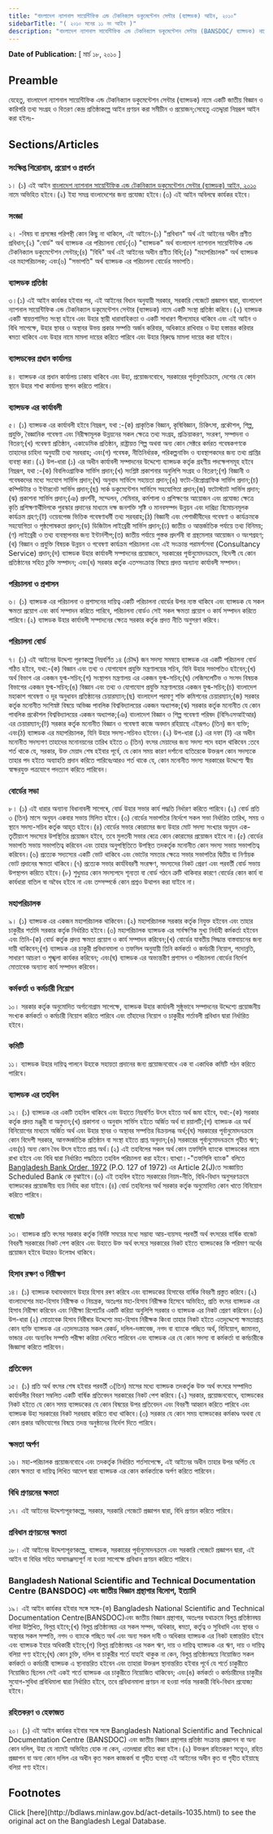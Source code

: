 ```yaml
---
title: "বাংলাদেশ ন্যাশনাল সায়েন্টিফিক এন্ড টেকনিক্যাল ডকুমেন্টেশন সেন্টার (ব্যান্সডক) আইন, ২০১০"
sidebarTitle: "( ২০১০ সনের ১১ নং আইন )"
description: "বাংলাদেশ ন্যাশনাল সাযেন্টিফিক এন্ড টেকনিক্যাল ডকুমেন্টেশন সেন্টার (BANSDOC/ ব্যান্সডক) নামে একটি জাতীয় বিজ্ঞান ও কারিগরি তথ্য সংগ্রহ ও বিতরণ কেন্দ্র প্রতিষ্ঠা করিবার লক্ষ্যে প্রণীত আইন।"
---
```


**Date of Publication:** [ মার্চ ১৮, ২০১০ ]

## Preamble

যেহেতু, বাংলাদেশ ন্যাশনাল সায়েন্টিফিক এন্ড টেকনিক্যাল ডকুমেন্টেশন সেন্টার (ব্যান্সডক) নামে একটি জাতীয় বিজ্ঞান ও কারিগরি তথ্য সংগ্রহ ও বিতরণ কেন্দ্র প্রতিষ্ঠাকল্পে আইন প্রণয়ন করা সমীচীন ও প্রয়োজন;সেহেতু এতদ্দ্বারা নিম্নরূপ আইন করা হইলঃ-

## Sections/Articles

### সংক্ষিপ্ত শিরোনাম, প্রয়োগ ও প্রবর্তন

১। (১) এই আইন [বাংলাদেশ ন্যাশনাল সায়েন্টিফিক এন্ড টেকনিক্যাল ডকুমেন্টেশন সেন্টার (ব্যান্সডক) আইন, ২০১০](/act-1035.html "বাংলাদেশ ন্যাশনাল সায়েন্টিফিক এন্ড টেকনিক্যাল ডকুমেন্টেশন সেন্টার (ব্যান্সডক) আইন, ২০১০") নামে অভিহিত হইবে।(২) ইহা সমগ্র বাংলাদেশের জন্য প্রযোজ্য হইবে।(৩) এই আইন অবিলম্বে কার্যকর হইবে।

### সংজ্ঞা

২। -বিষয় বা প্রসঙ্গের পরিপন্থী কোন কিছু না থাকিলে, এই আইনে-(১) "প্রবিধান" অর্থ এই আইনের অধীন প্রণীত প্রবিধান;(২) "বোর্ড" অর্থ ব্যান্সডক এর পরিচালনা বোর্ড;(৩) "ব্যান্সডক" অর্থ বাংলাদেশ ন্যাশনাল সায়েন্টিফিক এন্ড টেকনিক্যাল ডকুমেন্টেশন সেন্টার;(৪) "বিধি" অর্থ এই আইনের অধীন প্রণীত বিধি;(৫) "মহাপরিচালক" অর্থ ব্যান্সডক এর মহাপরিচালক; এবং(৬) "সভাপতি" অর্থ ব্যান্সডক এর পরিচালনা বোর্ডের সভাপতি।

### ব্যান্সডক প্রতিষ্ঠা

৩।(১) এই আইন কার্যকর হইবার পর, এই আইনের বিধান অনুযায়ী সরকার, সরকারি গেজেটে প্রজ্ঞাপন দ্বারা, বাংলাদেশ ন্যাশনাল সায়েন্টিফিক এন্ড টেকনিক্যাল ডকুমেন্টেশন সেন্টার (ব্যান্সডক) নামে একটি সংস্থা প্রতিষ্ঠা করিবে।(২) ব্যান্সডক একটি স্বায়ত্তশাসিত সংস্থা হইবে এবং উহার স্থায়ী ধারাবাহিকতা ও একটি সাধারণ সীলমোহর থাকিবে এবং এই আইন ও বিধি সাপেক্ষে, উহার স্থাবর ও অস্থাবর উভয় প্রকার সম্পত্তি অর্জন করিবার, অধিকারে রাখিবার ও উহা হস্তান্তর করিবার ৰমতা থাকিবে এবং উহার নামে মামলা দায়ের করিতে পারিবে এবং উহার বি্রুদ্ধে মামলা দায়ের করা যাইবে।

### ব্যান্সডকের প্রধান কার্যালয়

৪। ব্যান্সডক এর প্রধান কার্যালয় ঢাকায় থাকিবে এবং উহা, প্রয়োজনবোধে, সরকারের পূর্বানুমতিক্রমে, দেশের যে কোন স্থানে উহার শাখা কার্যালয় স্থাপন করিতে পারিবে।

### ব্যান্সডক এর কার্যাবলী

৫। (১) ব্যান্সডক এর কার্যাবলী হইবে নিম্নরূপ, যথা :-(ক) প্রাকৃতিক বিজ্ঞান, কৃষিবিজ্ঞান, চিকিৎসা, প্রকৌশল, শিল্প, প্রযুক্তি, বৈজ্ঞানিক গবেষণা এবং নিরীক্ষামূলক উন্নয়নের সকল ক্ষেত্রে তথ্য সংগ্রহ, প্রক্রিয়াকরণ, সংরৰণ, সম্পাদনা ও বিতরণ;(খ) গবেষণা প্রতিষ্ঠান, একাডেমিক প্রতিষ্ঠান, রাষ্ট্রায়ত্ত শিল্প অথবা অন্য কোন সেক্টরে কর্মরত গবেষকগণকে তাহাদের চাহিদা অনুযায়ী তথ্য সরবরাহ; এবং(গ) গবেষক, নীতিনির্ধারক, পরিকল্পনাবিদ ও ব্যবস্থাপকদের জন্য তথ্য প্রাপ্তির ব্যবস্থা করা।(২) উপ-ধারা (১) এর অধীন কার্যাবলী সম্পাদনের উদ্দেশ্যে ব্যান্সডক কর্তৃক গ্রহণীয় পদক্ষেপসমূহ হইবে নিম্নরূপ, যথা :-(ক) বিবলিওগ্রাফিক সার্ভিস প্রদান;(খ) সংশ্লিষ্ট প্রকাশনার অনুলিপি সংগ্রহ ও বিতরণ;(গ) বিজ্ঞানী ও গবেষকদের মধ্যে সংযোগ সার্ভিস প্রদান;(ঘ) অনুবাদ সার্ভিসে সহায়তা প্রদান;(ঙ) ফটো-রিপ্রোগ্রাফিক সার্ভিস প্রদান;(চ) কম্পিউটার ও ইন্টারনেট সার্ভিস প্রদান;(ছ) সার্ক ডকুমেন্টেশন সার্ভিসে সহযোগিতা প্রদান;(জ) ফটোস্ট্যাট সার্ভিস প্রদান;(ঝ) প্রকাশনা সার্ভিস প্রদান;(ঞ) প্রদর্শনী, সম্মেলন, সেমিনার, কর্মশালা ও প্রশিক্ষণের আয়োজন এবং প্রযোজ্য ক্ষেত্রে কৃতি প্রশিক্ষণার্থীদিগকে পুরস্কার প্রদানের মাধ্যমে দক্ষ জনশক্তি সৃষ্টি ও মানবসম্পদ উন্নয়ন এবং দারিদ্র্য বিমোচনমূলক কার্যক্রম গ্রহণ;(ট) ওয়েবপেজ ভিত্তিক গবেষণাধর্মী তথ্য সরবরাহ;(ঠ) বিজ্ঞানী এবং পেশাজীবীদের গবেষণা ও কার্যক্রমকে সহযোগিতা ও পৃষ্ঠপোষকতা প্রদান;(ড) ডিজিটাল লাইব্রেরী সার্ভিস প্রদান;(ঢ) জাতীয় ও আন্তর্জাতিক পর্যায়ে তথ্য বিনিময়;(ণ) লাইব্রেরী ও তথ্য ব্যবস্থাপনার জন্য ইন্টার্নশীপ;(ত) জাতীয় পর্যায়ে পুস্তক প্রদর্শনী বা গ্রন্থমেলার আয়োজন ও অংশগ্রহণ;(থ) বিজ্ঞান ও প্রযুক্তি বিষয়ক উন্নয়ন ও গবেষণা কার্যক্রম পরিচালনা এবং এই সংক্রান্ত পরামর্শসেবা (Consultancy Service) প্রদান;(দ) ব্যান্সডক উহার কার্যাবলী সম্পাদনের প্রয়োজনে, সরকারের পূর্বানুমোদনক্রমে, বিদেশী যে কোন প্রতিষ্ঠানের সহিত চুক্তি সম্পাদন; এবং(ধ) সরকার কর্তৃক এতদ্সংক্রান্ত বিষয়ে প্রদত্ত অন্যান্য কার্যাবলী সম্পাদন।

### পরিচালনা ও প্রশাসন

৬। (১) ব্যান্সডক এর পরিচালনা ও প্রশাসনের দায়িত্ব একটি পরিচালনা বোর্ডের উপর ন্যস্ত থাকিবে এবং ব্যান্সডক যে সকল ক্ষমতা প্রয়োগ এবং কার্য সম্পাদন করিতে পারিবে, পরিচালনা বোর্ডও সেই সকল ক্ষমতা প্রয়োগ ও কার্য সম্পাদন করিতে পারিবে।(২) ব্যান্সডক উহার কার্যাবলী সম্পাদনের ক্ষেত্রে সরকার কর্তৃক প্রদত্ত নীতি অনুসরণ করিবে।

### পরিচালনা বোর্ড

৭। (১) এই আইনের উদ্দেশ্য পূরণকল্পে নিম্নবর্ণিত ১৪ (চৌদ্দ) জন সদস্য সমন্বয়ে ব্যান্সডক এর একটি পরিচালনা বোর্ড গঠিত হইবে, যথা:-(ক) বিজ্ঞান এবং তথ্য ও যোগাযোগ প্রযুক্তি মন্ত্রণালয়ের সচিব, যিনি উহার সভাপতিও হইবেন;(খ) অর্থ বিভাগ এর একজন যুগ্ম-সচিব;(গ) সংস্থাপন মন্ত্রণালয় এর একজন যুগ্ম-সচিব;(ঘ) লেজিসলেটিভ ও সংসদ বিষয়ক বিভাগের একজন যুগ্ম-সচিব;(ঙ) বিজ্ঞান এবং তথ্য ও যোগাযোগ প্রযুক্তি মন্ত্রণালয়ের একজন যুগ্ম-সচিব;(চ) বাংলাদেশ মহাকাশ গবেষণা ও দূর অনুধাবন প্রতিষ্ঠানের চেয়ারম্যান;(ছ) বাংলাদেশ পরমাণু শক্তি কমিশনের চেয়ারম্যান;(জ) সরকার কর্তৃক মনোনীত সংশিস্নষ্ট বিষয়ে অভিজ্ঞ পাবলিক বিশ্ববিদ্যালয়ের একজন অধ্যাপক;(ঝ) সরকার কর্তৃক মনোনীত যে কোন পাবলিক প্রকৌশল বিশ্ববিদ্যালয়ের একজন অধ্যাপক;(ঞ) বাংলাদেশ বিজ্ঞান ও শিল্প গবেষণা পরিষদ (বিসিএসআইআর) এর চেয়ারম্যান;(ট) সরকার কর্তৃক মনোনীত বিজ্ঞান ও গবেষণা কাজে অবদান রহিয়াছে এইরূপ৩ (তিন) জন ব্যক্তি; এবং(ঠ) ব্যান্সডক এর মহাপরিচালক, যিনি উহার সদস্য-সচিবও হইবেন।(২) উপ-ধারা (১) এর দফা (ট) এর অধীন মনোনীত সদস্যগণ তাহাদের মনোনয়নের তারিখ হইতে ৩ (তিন) বৎসর মেয়াদের জন্য সদস্য পদে বহাল থাকিবেন :তবে শর্ত থাকে যে, সরকার, উক্ত মেয়াদ শেষ হইবার পূর্বে, যে কোন সময় কারণ দর্শানো ব্যতিরেকে উক্তরূপ কোন সদস্যকে তাহার পদ হইতে অব্যাহতি প্রদান করিতে পারিবেঃআরও শর্ত থাকে যে, কোন মনোনীত সদস্য সরকারের উদ্দেশ্যে স্বীয় স্বাক্ষরযুক্ত পত্রযোগে পদত্যাগ করিতে পারিবেন।

### বোর্ডের সভা

৮। (১) এই ধারার অন্যান্য বিধানাবলী সাপেৰে, বোর্ড উহার সভার কার্য পদ্ধতি নির্ধারণ করিতে পারিবে।(২) বোর্ড প্রতি ৩ (তিন) মাসে অনূ্যন একবার সভায় মিলিত হইবে।(৩) বোর্ডের সভাপতির নির্দেশে সকল সভা নির্ধারিত তারিখ, সময় ও স্থানে সদস্য-সচিব কর্তৃক আহূত হইবে।(৪) বোর্ডের সভার কোরামের জন্য উহার মোট সদস্য সংখ্যার অনূ্যন এক-তৃতীয়াংশ সদস্যের উপস্থিতির প্রয়োজন হইবে, তবে মুলতবী সভার ৰেত্রে কোন কোরামের প্রয়োজন হইবে না।(৫) বোর্ডের সভাপতি সভায় সভাপতিত্ব করিবেন এবং তাহার অনুপস্থিতিতে উপস্থিত তদকর্তৃক মনোনীত কোন সদস্য সভায় সভাপতিত্ব করিবেন।(৬) প্রত্যেক সদ্যস্যের একটি ভোট থাকিবে এবং ভোটের সমতার ক্ষেত্রে সভার সভাপতির দ্বিতীয় বা নির্ণায়ক ভোট প্রদানের ক্ষমতা থাকিবে।(৭) প্রত্যেক সভার কার্যবিবরণী সংরক্ষণ, সদস্যদের নিকট প্রেরণ এবং পরবর্তী বোর্ড সভায় উপস্থাপন করিতে হইবে।(৮) শুধুমাত্র কোন সদস্যপদে শূন্যতা বা বোর্ড গঠনে ত্রুটি থাকিবার কারণে বোর্ডের কোন কার্য বা কার্যধারা বাতিল বা অবৈধ হইবে না এবং তদ্সম্পর্কে কোন প্রশ্নও উত্থাপন করা যাইবে না।

### মহাপরিচালক

৯। (১) ব্যান্সডক এর একজন মহাপরিচালক থাকিবেন।(২) মহাপরিচালক সরকার কর্তৃক নিযুক্ত হইবেন এবং তাহার চাকুরীর শর্তাদি সরকার কর্তৃক নির্ধারিত হইবে।(৩) মহাপরিচালক ব্যান্সডক এর সার্বক্ষণিক মুখ্য নির্বাহী কর্মকর্তা হইবেন এবং তিনি-(ক) বোর্ড কর্তৃক প্রদত্ত ক্ষমতা প্রয়োগ ও কার্য সম্পাদন করিবেন;(খ) বোর্ডের যাবতীয় সিদ্ধান্ত বাস্তবায়নের জন্য দায়ী থাকিবেন;(গ) ব্যান্সডক এর চাকুরী প্রবিধানমালা ও তফসিল অনুযায়ী তিনি কর্মকর্তা ও কর্মচারী নিয়োগ, পদোন্নতি, সাধারণ আচরণ ও শৃঙ্খলা কার্যকর করিবেন; এবং(ঘ) ব্যান্সডক এর অভ্যন্তরীণ প্রশাসন ও পরিচালনা বোর্ডের নির্দেশ মোতাবেক অন্যান্য কার্য সম্পাদন করিবেন।

### কর্মকর্তা ও কর্মচারী নিয়োগ

১০। সরকার কর্তৃক অনুমোদিত অর্গানোগ্রাম সাপেক্ষে, ব্যান্সডক উহার কার্যাবলী সুষ্ঠুভাবে সম্পাদনের উদ্দেশ্যে প্রয়োজনীয় সংখ্যক কর্মকর্তা ও কর্মচারী নিয়োগ করিতে পারিবে এবং তাঁহাদের নিয়োগ ও চাকুরীর শর্তাবলী প্রবিধান দ্বারা নির্ধারিত হইবে।

### কমিটি

১১। ব্যান্সডক উহার দায়িত্ব পালনে উহাকে সহায়তা প্রদানের জন্য প্রয়োজনবোধে এক বা একাধিক কমিটি গঠন করিতে পারিবে।

### ব্যান্সডক এর তহবিল

১২। (১) ব্যান্সডক এর একটি তহবিল থাকিবে এবং উহাতে নিম্নবর্ণিত উৎস হইতে অর্থ জমা হইবে, যথা:-(ক) সরকার কর্তৃক প্রদত্ত মঞ্জুরী বা অনুদান;(খ) প্রকাশনা ও অনুবাদ সার্ভিস হইতে অর্জিত অর্থ বা রয়ালটি;(গ) ব্যান্সডক এর অর্থ বিনিয়োগের মাধ্যমে অর্জিত অর্থ এবং উহার স্থাবর ও অস্থাবর সম্পত্তির বিক্রয়লব্ধ অর্থ;(ঘ) সরকারের পূর্বানুমোদনক্রমে কোন বিদেশী সরকার, আনত্দর্জাতিক প্রতিষ্ঠান বা সংস্থা হইতে প্রাপ্ত অনুদান;(ঙ) সরকারের পূর্বানুমোদনক্রমে গৃহীত ঋণ; এবং(চ) অন্য কোন বৈধ উৎস হইতে প্রাপ্ত অর্থ।(২) এই তহবিলের সকল অর্থ কোন তফসিলি ব্যাংকে ব্যান্সডকের নামে রাখা হইবে এবং বিধি দ্বারা নির্ধারিত পদ্ধতিতে তহবিল পরিচালনা করা হইবে।ব্যাখ্যা।-"তফসিলি ব্যাংক" বলিতে [Bangladesh Bank Order, 1972](/act-415.html "Bangladesh Bank Order, 1972 ") (P.O. 127 of 1972) এর Article 2(J)তে সংজ্ঞায়িত Scheduled Bank কে বুঝাইবে।(৩) এই তহবিল হইতে সরকারের নিয়ম-নীতি, বিধি-বিধান অনুসরণক্রমে ব্যান্সডকের প্রয়োজনীয় ব্যয় নির্বাহ করা যাইবে।(৪) বোর্ড তহবিলের অর্থ সরকার কর্তৃক অনুমোদিত কোন খাতে বিনিয়োগ করিতে পারিবে।

### বাজেট

১৩। ব্যান্সডক প্রতি বৎসর সরকার কর্তৃক নির্দিষ্ট সময়ের মধ্যে সম্ভাব্য আয়-ব্যয়সহ পরবর্তী অর্থ বৎসরের বার্ষিক বাজেট বিবরণী সরকারের নিকট পেশ করিবে এবং উহাতে উক্ত অর্থ বৎসরে সরকারের নিকট হইতে ব্যান্সডকের কি পরিমাণ অর্থের প্রয়োজন হইবে উহারও উলেস্নখ থাকিবে।

### হিসাব রক্ষণ ও নিরীক্ষণ

১৪। (১) ব্যান্সডক যথাযথভাবে উহার হিসাব রৰণ করিবে এবং ব্যান্সডকের হিসাবের বার্ষিক বিবরণী প্রস্তুত করিবে।(২) বাংলাদেশের মহা-হিসাব নিরীক্ষক ও নিয়ন্ত্রক, অতঃপর মহা-হিসাব নিরীক্ষক হিসেবে অভিহিত, প্রতি বৎসর ব্যান্সডক এর হিসাব নিরীক্ষা করিবেন এবং নিরীক্ষা রিপোর্টের একটি করিয়া অনুলিপি সরকার ও ব্যান্সডক এর নিকট প্রেরণ করিবেন।(৩) উপ-ধারা (২) মোতাবেক হিসাব নিরীৰার উদ্দেশ্যে মহা-হিসাব নিরীক্ষক কিংবা তাহার নিকট হইতে এতদুদ্দেশ্যে ক্ষমতাপ্রাপ্ত কোন ব্যক্তি ব্যান্সডক এর এতদসংক্রান্ত সকল রেকর্ড, দলিল-দস্তাবেজ, নগদ বা ব্যাংকে গচ্ছিত অর্থ, বিনিয়োগ, জামানত, ভান্ডার এবং অন্যবিধ সম্পত্তি পরীক্ষা করিয়া দেখিতে পারিবেন এবং ব্যান্সডক এর যে কোন সদস্য বা কর্মকর্তা বা কর্মচারীকে জিজ্ঞাসা করিতে পারিবেন।

### প্রতিবেদন

১৫। (১) প্রতি অর্থ বৎসর শেষ হইবার পরবর্তী ৩(তিন) মাসের মধ্যে ব্যান্সডক তদকর্তৃক উক্ত অর্থ বৎসরে সম্পাদিত কার্যাবলীর বিবরণ সম্বলিত একটি বার্ষিক প্রতিবেদন সরকারের নিকট পেশ করিবে।(২) সরকার, প্রয়োজনবোধে, ব্যান্সডকের নিকট হইতে যে কোন সময় ব্যান্সডকের যে কোন বিষয়ের উপর প্রতিবেদন এবং বিবরণী আহ্বান করিতে পারিবে এবং ব্যান্সডক উহা সরকারের নিকট সরবরাহ করিতে বাধ্য থাকিবে।(৩) সরকার যে কোন সময় ব্যান্সডকের কর্মকাণ্ড অথবা যে কোন প্রকার অভিযোগের বিষয়ে তদন্ত অনুষ্ঠানের নির্দেশ দিতে পারিবে।

### ক্ষমতা অর্পণ

১৬। মহা-পরিচালক প্রয়োজনবোধে এবং তদকর্তৃক নির্ধারিত শর্তসাপেক্ষে, এই আইনের অধীন তাহার উপর অর্পিত যে কোন ক্ষমতা বা দায়িত্ব লিখিত আদেশ দ্বারা ব্যান্সডক এর কোন কর্মকর্তাকে অর্পণ করিতে পারিবেন।

### বিধি প্রণয়নের ক্ষমতা

১৭। এই আইনের উদ্দেশ্যপূরণকল্পে, সরকার, সরকারি গেজেটে প্রজ্ঞাপন দ্বারা, বিধি প্রণয়ন করিতে পারিবে।

### প্রবিধান প্রণয়নের ক্ষমতা

১৮। এই আইনের উদ্দেশ্যপূরণকল্পে, ব্যান্সডক, সরকারের পূর্বানুমোদনক্রমে এবং সরকারি গেজেটে প্রজ্ঞাপন দ্বারা, এই আইন বা বিধির সহিত অসামঞ্জস্যপূর্ণ না হওয়া সাপেক্ষে প্রবিধান প্রণয়ন করিতে পারিবে।

### Bangladesh National Scientific and Technical Documentation Centre (BANSDOC) এবং জাতীয় বিজ্ঞান গ্রন্থাগার বিলোপ, ইত্যাদি

১৯। এই আইন কার্যকর হইবার সঙ্গে সঙ্গে-(ক) Bangladesh National Scientific and Technical Documentation Centre(BANSDOC)এবং জাতীয় বিজ্ঞান গ্রন্থাগার, অতঃপর যথাক্রমে বিলুপ্ত প্রতিষ্ঠানদ্বয় বলিয়া উল্লিখিত, বিলুপ্ত হইবে;(খ) বিলুপ্ত প্রতিষ্ঠানদ্বয় এর সকল সম্পদ, অধিকার, ৰমতা, কর্তৃত্ব ও সুবিধাদি এবং স্থাবর ও অস্থাবর সকল সম্পত্তি, নগদ ও ব্যাংকে গচ্ছিত অর্থ এবং অন্য সকল দাবী ও অধিকার ব্যান্সডক এর নিকট হস্তান্তরিত হইবে এবং ব্যান্সডক ইহার অধিকারী হইবে;(গ) বিলুপ্ত প্রতিষ্ঠানদ্বয় এর সকল ঋণ, দায় ও দায়িত্ব ব্যান্সডক এর ঋণ, দায় ও দায়িত্ব বলিয়া গণ্য হইবে;(ঘ) কোন চুক্তি, দলিল বা চাকুরীর শর্তে যাহাই থাকুক না কেন, বিলুপ্ত প্রতিষ্ঠানদ্বয়ে নিয়োজিত সকল কর্মকর্তা ও কর্মচারী ব্যান্সডক এ স্থানান্তরিত হইবেন এবং তাহারা উক্তরূপ স্থানান্তরিত হইবার পূর্বে যে শর্তে চাকুরীতে নিয়োজিত ছিলেন সেই একই শর্তে ব্যান্সডক এর চাকুরীতে নিয়োজিত থাকিবেন; এবং(ঙ) কর্মকর্তা ও কর্মচারীদের চাকুরীর সুযোগ-সুবিধা প্রবিধিমালা দ্বারা নির্ধারিত হইবে, তবে প্রবিধানমালা প্রণয়ন না হওয়া পর্যন্ত সরকারী বিধি-বিধান প্রযোজ্য হইবে।

### রহিতকরণ ও হেফাজত

২০। (১) এই আইন কার্যকর হইবার সঙ্গে সঙ্গে Bangladesh National Scientific and Technical Documentation Centre (BANSDOC) এবং জাতীয় বিজ্ঞান গ্রন্থাগার প্রতিষ্ঠা সংক্রান্ত প্রজ্ঞাপন বা অন্য কোন দলিল, উহা যে নামেই অভিহিত হোক না কেন, এতদদ্বারা রহিত করা হইল।(২) উক্তরূপ রহিতকরণ সত্ত্বেও, রহিত প্রজ্ঞাপন বা অন্য কোন দলিল এর অধীন কৃত সকল কাজকর্ম বা গৃহীত ব্যবস্থা এই আইনের অধীন কৃত বা গৃহীত হইয়াছে বলিয়া গণ্য হইবে।

## Footnotes

<Note>
  Click [here](http://bdlaws.minlaw.gov.bd/act-details-1035.html) to see the original act on the Bangladesh Legal Database.
</Note>
